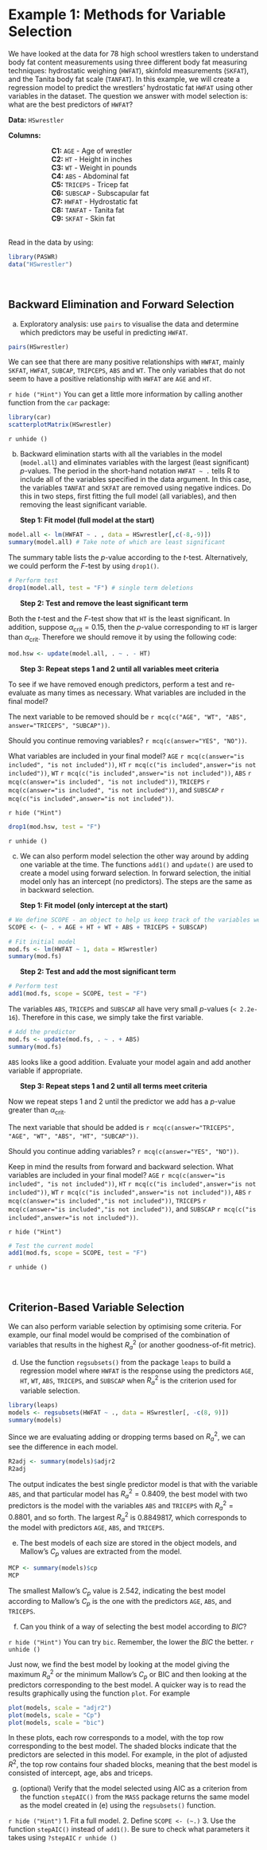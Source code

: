 
# Example 1: Methods for Variable Selection

We have looked at the data for 78 high school wrestlers taken to understand body fat content measurements using three different body fat measuring techniques: hydrostatic weighing (`HWFAT`), skinfold measurements (`SKFAT`), and the Tanita body fat scale (`TANFAT`). In this example, we will create a regression model to predict the wrestlers' hydrostatic fat `HWFAT` using other variables in the dataset. The question we answer with model selection is: what are the best predictors of `HWFAT`?

**Data:** `HSwrestler`

**Columns:**

|                       **C1:** `AGE` - Age of wrestler

|                       **C2:** `HT` - Height in inches

|                       **C3:** `WT` - Weight in pounds

|                       **C4:** `ABS` - Abdominal fat

|                       **C5:** `TRICEPS` - Tricep fat

|                       **C6:** `SUBSCAP` - Subscapular fat

|                       **C7:** `HWFAT` - Hydrostatic fat

|                       **C8:** `TANFAT` - Tanita fat

|                       **C9:** `SKFAT` - Skin fat

\
Read in the data by using:
```r
library(PASWR)
data("HSwrestler")
```

<br>

## Backward Elimination and Forward Selection

(a) Exploratory analysis: use `pairs` to visualise the data and determine which predictors may be useful in predicting `HWFAT`.

```r
pairs(HSwrestler)
```

We can see that there are many positive relationships with `HWFAT`, mainly `SKFAT`, `HWFAT`, `SUBCAP`, `TRIPCEPS`, `ABS` and `WT`. The only variables that do not seem to have a positive relationship with `HWFAT` are `AGE` and `HT`.


`r hide ("Hint")`
You can get a little more information by calling another function from the `car` package:
```r
library(car)
scatterplotMatrix(HSwrestler)
```
`r unhide ()`

(b) Backward elimination starts with all the variables in the model (`model.all`) and eliminates variables with the largest (least significant) $p$-values. The period in the short-hand notation `HWFAT ~ . ` tells R to include all of the variables specified in the data argument. In this case, the variables `TANFAT` and `SKFAT` are removed using negative indices. Do this in two steps, first fitting the full model (all variables), and then removing the least significant variable.

|       **Step 1: Fit model (full model at the start)**
```r
model.all <- lm(HWFAT ~ . , data = HSwrestler[,c(-8,-9)])
summary(model.all) # Take note of which are least significant
```

The summary table lists the $p$-value according to the $t$-test. Alternatively, we could perform the $F$-test by using `drop1()`.

```r
# Perform test
drop1(model.all, test = "F") # single term deletions
```

|       **Step 2: Test and remove the least significant term**

Both the $t$-test and the $F$-test show that `HT` is the least significant. In addition, suppose $\alpha_\text{crit}=0.15$, then the $p$-value corresponding to `HT` is larger than $\alpha_\text{crit}$. Therefore we should remove it by using the following code:
```r
mod.hsw <- update(model.all, . ~ . - HT)
```

|       **Step 3: Repeat steps 1 and 2 until all variables meet criteria**

To see if we have removed enough predictors, perform a test and re-evaluate as many times as necessary. What variables are included in the final model?

The next variable to be removed should be `r mcq(c("AGE", "WT", "ABS", answer="TRICEPS", "SUBCAP"))`. \

Should you continue removing variables? `r mcq(c(answer="YES", "NO"))`. \

What variables are included in your final model? `AGE` `r mcq(c(answer="is included", "is not included"))`, `HT` `r mcq(c("is included",answer="is not included"))`, `WT` `r mcq(c("is included",answer="is not included"))`, `ABS` `r mcq(c(answer="is included", "is not included"))`, `TRICEPS` `r mcq(c(answer="is included", "is not included"))`, and `SUBSCAP` `r mcq(c("is included",answer="is not included"))`.

`r hide ("Hint")`
```r
drop1(mod.hsw, test = "F")
```
`r unhide ()`

(c) We can also perform model selection the other way around by adding one variable at the time. The functions `add1()` and `update()` are used to create a model using forward selection. In forward selection, the initial model only has an intercept (no predictors). The steps are the same as in backward selection.

|       **Step 1: Fit model (only intercept at the start)**

```r
# We define SCOPE - an object to help us keep track of the variables we can add
SCOPE <- (~ . + AGE + HT + WT + ABS + TRICEPS + SUBSCAP)

# Fit initial model
mod.fs <- lm(HWFAT ~ 1, data = HSwrestler)
summary(mod.fs)
```

|       **Step 2: Test and add the most significant term**
<!-- `r hide ("Solution")` -->
```r
# Perform test
add1(mod.fs, scope = SCOPE, test = "F")
```

The variables `ABS`, `TRICEPS` and `SUBSCAP` all have very small $p$-values (`< 2.2e-16`). Therefore in this case, we simply take the first variable. 
```r
# Add the predictor
mod.fs <- update(mod.fs, . ~ . + ABS)
summary(mod.fs)
```
`ABS` looks like a good addition. Evaluate your model again and add another variable if appropriate.


|       **Step 3: Repeat steps 1 and 2 until all terms meet criteria**

Now we repeat steps 1 and 2 until the predictor we add has a $p$-value greater than $\alpha_{\text{crit}}$.\

The next variable that should be added is `r mcq(c(answer="TRICEPS", "AGE", "WT", "ABS", "HT", "SUBCAP"))`. \

Should you continue adding variables? `r mcq(c(answer="YES", "NO"))`. \

Keep in mind the results from forward and backward selection. What variables are included in your final model? `AGE` `r mcq(c(answer="is included", "is not included"))`, `HT` `r mcq(c("is included",answer="is not included"))`, `WT` `r mcq(c("is included",answer="is not included"))`, `ABS` `r mcq(c(answer="is included","is not included"))`, `TRICEPS` `r mcq(c(answer="is included","is not included"))`, and `SUBSCAP` `r mcq(c("is included",answer="is not included"))`.

`r hide ("Hint")`
```r
# Test the current model
add1(mod.fs, scope = SCOPE, test = "F")
```
`r unhide ()`

<br>

## Criterion-Based Variable Selection

We can also perform variable selection by optimising some criteria. For example, our final model would be comprised of the combination of variables that results in the highest $R^2_a$ (or another goodness-of-fit metric).

(d) Use the function `regsubsets()` from the package `leaps` to build a regression model
where `HWFAT` is the response using the predictors `AGE`, `HT`, `WT`, `ABS`, `TRICEPS`, and `SUBSCAP`
when $R^2_a$ is the criterion used for variable selection.


```r
library(leaps)
models <- regsubsets(HWFAT ~ ., data = HSwrestler[, -c(8, 9)])
summary(models)
```
Since we are evaluating adding or dropping terms based on $R^2_a$, we can see the difference in each model.
```r
R2adj <- summary(models)$adjr2
R2adj
```
The output indicates the best single predictor model is that with the variable `ABS`, and that particular model has $R^2_a = 0.8409$, the best model with two predictors is the model with the variables `ABS` and `TRICEPS` with $R^2_a = 0.8801$, and so forth. The largest $R^2_a$ is $0.8849817$, which corresponds to the model with predictors `AGE`, `ABS`, and `TRICEPS`.

(e) The best models of each size are stored in the object models, and Mallow’s $C_p$ values are extracted from the model.

```r
MCP <- summary(models)$cp
MCP
```
The smallest Mallow’s $C_p$ value is $2.542$, indicating the best model according to Mallow’s $C_p$ is the one with the predictors `AGE`, `ABS`, and `TRICEPS`.

(f) Can you think of a way of selecting the best model according to $BIC$?

`r hide ("Hint")`
You can try `bic`. Remember, the lower the $BIC$ the better.
`r unhide ()`

Just now, we find the best model by looking at the model giving the maximum $R^2_a$ or the minimum Mallow's $C_p$ or BIC and then looking at the predictors corresponding to the best model. A quicker way is to read the results graphically using the function `plot`. For example
```r
plot(models, scale = "adjr2")
plot(models, scale = "Cp")
plot(models, scale = "bic")
```

In these plots, each row corresponds to a model, with the top row corresponding to the best model. The shaded blocks indicate that the predictors are selected in this model. For example, in the plot of adjusted $R^2$, the top row contains four shaded blocks, meaning that the best model is consisted of intercept, age, abs and triceps.

(g) (optional) Verify that the model selected using AIC as a criterion from the function `stepAIC()` from the `MASS` package returns the same model as the model created in (e) using the `regsubsets()` function. 

`r hide ("Hint")`
1. Fit a full model.
2. Define `SCOPE <- (~.)`
3. Use the function `stepAIC()` instead of `add1()`. Be sure to check what parameters it takes using `?stepAIC`
`r unhide ()`

<!-- ## Part 3: PLEASE -->

